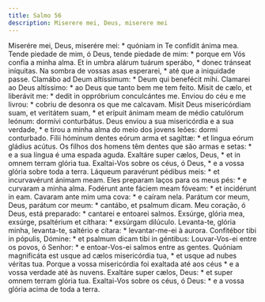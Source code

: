 ```yaml
---
title: Salmo 56
description: Miserere mei, Deus, miserere mei
---
```


<div class="side-by-side not-content">
  <span class="text-justify">
    Miserére mei, Deus, miserére mei: * quóniam in Te confídit ánima mea.
  </span>
  <span class="text-justify">
    Tende piedade de mim, ó Deus, tende piedade de mim: * porque em Vós confia a
    minha alma.
  </span>
  <span class="text-justify">
    Et in umbra alárum tuárum sperábo, * donec tránseat iníquitas.
  </span>
  <span class="text-justify">
    Na sombra de vossas asas esperarei, * até que a iniquidade passe.
  </span>
  <span class="text-justify">
    Clamábo ad Deum altíssimum: * Deum qui benefécit mihi.
  </span>
  <span class="text-justify">
    Clamarei ao Deus altíssimo: * ao Deus que tanto bem me tem feito.
  </span>
  <span class="text-justify">
    Misit de cælo, et liberávit me: * dedit in oppróbrium conculcántes me.
  </span>
  <span class="text-justify">
    Enviou do céu e me livrou: * cobriu de desonra os que me calcavam.
  </span>
  <span class="text-justify">
    Misit Deus misericórdiam suam, et veritátem suam, * et erípuit ánimam meam
    de médio catulórum leónum: dormívi conturbátus.
  </span>
  <span class="text-justify">
    Deus enviou a sua misericórdia e a sua verdade, * e tirou a minha alma do
    meio dos jovens leões: dormi conturbado.
  </span>
  <span class="text-justify">
    Fílii hóminum dentes eórum arma et sagíttæ: * et lingua eórum gládius
    acútus.
  </span>
  <span class="text-justify">
    Os filhos dos homens têm dentes que são armas e setas: * e a sua língua é
    uma espada aguda.
  </span>
  <span class="text-justify">
    Exaltáre super cælos, Deus, * et in omnem terram glória tua.
  </span>
  <span class="text-justify">
    Exaltai-Vos sobre os céus, ó Deus, * e a vossa glória sobre toda a terra.
  </span>
  <span class="text-justify">
    Láqueum paravérunt pédibus meis: * et incurvavérunt ánimam meam.
  </span>
  <span class="text-justify">
    Eles preparam laços para os meus pés: * e curvaram a minha alma.
  </span>
  <span class="text-justify">
    Fodérunt ante fáciem meam fóveam: * et incidérunt in eam.
  </span>
  <span class="text-justify">Cavaram ante mim uma cova: * e caíram nela.</span>
  <span class="text-justify">
    Parátum cor meum, Deus, parátum cor meum: * cantábo, et psalmum dicam.
  </span>
  <span class="text-justify">
    Meu coração, ó Deus, está preparado: * cantarei e entoarei salmos.
  </span>
  <span class="text-justify">
    Exsúrge, glória mea, exsúrge, psaltérium et cíthara: * exsúrgam dilúculo.
  </span>
  <span class="text-justify">
    Levanta-te, glória minha, levanta-te, saltério e cítara: * levantar-me-ei à
    aurora.
  </span>
  <span class="text-justify">
    Confitébor tibi in pópulis, Dómine: * et psalmum dicam tibi in géntibus:
  </span>
  <span class="text-justify">
    Louvar-Vos-ei entre os povos, ó Senhor: * e entoar-Vos-ei salmos entre as
    gentes.
  </span>
  <span class="text-justify">
    Quóniam magnificáta est usque ad cælos misericórdia tua, * et usque ad nubes
    véritas tua.
  </span>
  <span class="text-justify">
    Porque a vossa misericórdia foi exaltada até aos céus * e a vossa verdade
    até às nuvens.
  </span>
  <span class="text-justify">
    Exaltáre super cælos, Deus: * et super omnem terram glória tua.
  </span>
  <span class="text-justify">
    Exaltai-Vos sobre os céus, ó Deus: * e a vossa glória acima de toda a terra.
  </span>
</div>
